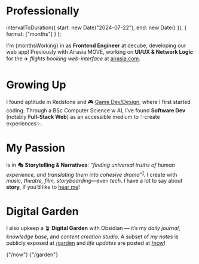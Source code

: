 
# <Icon name="lucide:briefcase" /> Professionally

  intervalToDuration({ start: new Date("2024-07-22"), end: new Date() }),
  { format: ["months"] }
);

I'm {monthsWorking} in as **Frontend Engineer** at <Favicon img={DecubeIcon} alt="decube logo" url="https://decube.io" backgroundColor="white">decube</Favicon>, developing our web app! Previously with <Favicon img={AirasiaMoveIcon}  alt="airasia MOVE logo" url="https://www.linkedin.com/company/airasia-super-app/mycompany/">Airasia MOVE</Favicon>, working on **UI/UX & Network Logic** for the ✈️ _flights booking web-interface_ at [airasia.com](https://airasia.com).

# <Icon name="lucide:user-cog" /> Growing Up

I found aptitude in Redstone and 🎮 [Game Dev/Design](https://www.planetminecraft.com/member/calebchan/), where I first started coding. Through a <Favicon img={UoNIcon} url="https://www.nottingham.ac.uk/" alt="University of Nottingham logo">BSc Computer Science w AI</Favicon>, I’ve found **Software Dev** (notably **Full-Stack Web**) as an accessible medium to ✨create experiences✨.

<div class="flex-row">
  <SocialLink link="LINKEDIN" extArrow />
  <SocialLink link="CV" extArrow />
</div>

# <Icon name="lucide:flame" /> My Passion

is in 🎭 **Storytelling & Narratives**: _“finding universal truths of human experience, and translating them into cohesive drama”_<sup><a href="https://www.helpingwritersbecomeauthors.com/a-writer-or-a-storyteller">1</a></sup>. I create with _music, theatre, film, storyboarding_—even _tech_. I have a lot to say about **story**, if you’d like to [hear me](/garden)!

# <Icon name="lucide:trees" /> Digital Garden

I also upkeep a 🪴 **Digital Garden** with <Favicon img={ObsidianIcon} alt="obsidian logo" url="https://obsidian.md">Obsidian</Favicon> — it’s my _daily journal_, _knowledge base_, and _content creation studio_. A subset of _my notes_ is publicly exposed at [/garden](/garden) and _life updates_ are posted at [/now](/now)!

<div class="flex-row">
  <AccentA href="/now">
    <Icon name="lucide:timer-reset" class="scale-body" />
    {"/now"}
  </AccentA>
  <AccentA href="/garden" class="scale-body">
    <Icon name="lucide:trees" />
    {"/garden"}
  </AccentA>
</div>
